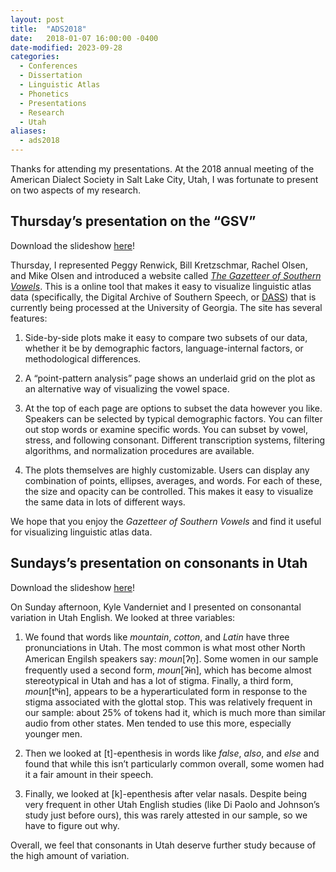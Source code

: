 ```yaml
---
layout: post
title:  "ADS2018"
date:   2018-01-07 16:00:00 -0400
date-modified: 2023-09-28
categories:
  - Conferences
  - Dissertation
  - Linguistic Atlas
  - Phonetics
  - Presentations
  - Research
  - Utah
aliases:
  - ads2018
---
```


Thanks for attending my presentations. At the 2018 annual meeting of the American Dialect Society in Salt Lake City, Utah, I was fortunate to present on two aspects of my research. 

## Thursday's presentation on the "GSV"

:::callout-tip
Download the slideshow [here](/downloads/180105-ads2018-gsv.pdf)!
:::

Thursday, I represented Peggy Renwick, Bill Kretzschmar, Rachel Olsen, and Mike Olsen and introduced a website called [*The Gazetteer of Southern Vowels*](http://lap3.libs.uga.edu/u/jstanley/vowelcharts/). This is a online tool that makes it easy to visualize linguistic atlas data (specifically, the Digital Archive of Southern Speech, or [DASS](https://www.lap.uga.edu/Site/DASS.html)) that is currently being processed at the University of Georgia. The site has several features:

1. Side-by-side plots make it easy to compare two subsets of our data, whether it be by demographic factors, language-internal factors, or methodological differences.

1. A "point-pattern analysis" page shows an underlaid grid on the plot as an alternative way of visualizing the vowel space.

1. At the top of each page are options to subset the data however you like. Speakers can be selected by typical demographic factors. You can filter out stop words or examine specific words. You can subset by vowel, stress, and following consonant. Different transcription systems, filtering algorithms, and normalization procedures are available.

1. The plots themselves are highly customizable. Users can display any combination of points, ellipses, averages, and words. For each of these, the size and opacity can be controlled. This makes it easy to visualize the same data in lots of different ways.

We hope that you enjoy the *Gazetteer of Southern Vowels* and find it useful for visualizing linguistic atlas data. 

## Sundays's presentation on consonants in Utah

:::callout-tip
Download the slideshow [here](/downloads/180108-ads2018-utah.pdf)!
:::

On Sunday afternoon, Kyle Vanderniet and I presented on consonantal variation in Utah English. We looked at three variables:

1. We found that words like *mountain*, *cotton*, and *Latin* have three pronunciations in Utah. The most common is what most other North American Engilsh speakers say: *moun*[ʔn̩]. Some women in our sample frequently used a second form, *moun*[ʔɨn], which has become almost stereotypical in Utah and has a lot of stigma. Finally, a third form, *moun*[tʰɨn], appears to be a hyperarticulated form in response to the stigma associated with the glottal stop. This was relatively frequent in our sample: about 25% of tokens had it, which is much more than similar audio from other states. Men tended to use this more, especially younger men. 

1. Then we looked at [t]-epenthesis in words like *false*, *also*, and *else* and found that while this isn't particularly common overall, some women had it a fair amount in their speech.

1. Finally, we looked at [k]-epenthesis after velar nasals. Despite being very frequent in other Utah English studies (like Di Paolo and Johnson's study just before ours), this was rarely attested in our sample, so we have to figure out why.

Overall, we feel that consonants in Utah deserve further study because of the high amount of variation.
